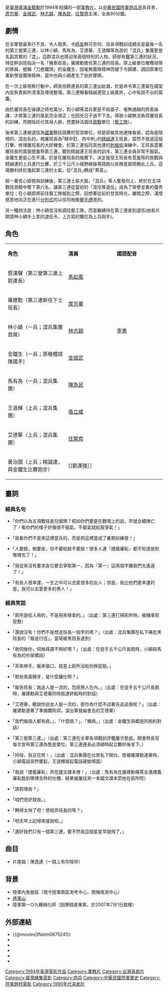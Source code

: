 {{Infobox Film
|片名          = 報告班長3
|電影原名      = ''{{lang|en|No, Sir!}}''
|圖像          = 
|圖像說明      = 
|導演          = [[金鰲勳|金鰲勳]]
|副導演        = 林博生 
|出品人        = 蔡松林、吳敦、張雁昆
|監製          = 梅長錕
|製片          = 林天賜、劉方正
|編劇          = 葉雲樵
|攝影          = 廖本榕 
|統籌          = 
|主演          = [[庹宗華|庹宗華]]<br>[[金城武|金城武]]<br>[[林志穎|林志穎]]<br>[[陳為民|陳為民]]<br>[[任賢齊|任賢齊]]
|分級          = 
|副標題        = 
|主題曲        = 
|片頭曲        = 
|片尾曲        = 〈一路上有你陪伴〉／[[陳逸達|陳逸達]]
|配樂          = 傅立
|剪輯          = 陳勝昌
|製片商        = 長宏影視股份有限公司<br>學者有限公司
|發行商        = 新一代 (香港)
|上映日期      = {{ROC}}：{{Film date|1994|6|25}}<br>{{BHKG}}：{{Film date|1994|11|17}}
|發行日期      = 
|片長          = 90 分鐘
|產地          = {{ROC}}
|語言          = 華語
|官方網站      = 
|預算          = 
|票房          = HK $374,342.00
|前集          = [[報告班長2|報告班長2]]
|續集          = [[報告班長4拂曉出擊|報告班長4拂曉出擊]]
|中國大陸片名  = 
|香港片名      = 
|澳門片名      = 
|臺灣片名      = 
|新馬片名      = 
|sarft_id    = <!-- 公映許可號碼 -->
|amg_id      = <!-- AMG（All Media Guide）ID -->
|imdb_id     = tt0109214
}}
{{engname|《報告班長3》|''No, Sir!''}} 是[[臺灣|臺灣]][[導演|導演]][[金鰲勳|金鰲勳]]於1994年拍攝的一部[[軍教片|軍教片]]，以[[中華民國陸軍|中華民國陸軍]][[炮兵|炮兵]][[连|连]]為背景，[[庹宗華|庹宗華]]、[[金城武|金城武]]、[[林志穎|林志穎]]、[[陳為民|陳為民]]、[[任賢齊|任賢齊]]主演，全長90分鐘。

==劇情==
在全軍營最素行不良、令人取笑、令[[师_(军队)|師長]]無可奈何、且各項戰訓成績全是最後一名的第三營第三連，以林小穎、馬有為、艾德華、王道輝等為首的「混兵」集團更是名副其實的「混」，這群混兵也將迎來兩個特別的人物。師部有鑑第三連的狀況，特從幹訓班指派一名「機車班長」屠建勳擔任第三連的班長。原上級單位橄欖球隊的隊員、號稱「刀疤鐵頭」的金鐵生，因毫無團隊精神而被下令歸建、調回原單位重新學習團隊精神，當中也與小穎產生了些許摩擦。

在一次上級視察行動中，師長怕蔡連長的第三連出紕漏，於是命令第三連留在寢室內並負責廁所清潔及環境整理。第三連眼看精誠連受上級嘉許，心中有說不出的窩囊。

由於屠班長在操課之時兇萬分，對小穎等混兵更是不給面子、毫無通融的照表操課，才將第三連的風氣完全導正；也因兇日子過不下去，導致小穎無法負荷屠班長的訓練，而開始託付其母人脈，想盡辦法調往[[政戰|政戰]]單位（[[藝工隊|藝工隊]]）。

後來第三連被選拔為[[中華民國國軍|國軍]]戰技競賽的受測單位，但是卻被其他連隊看衰，認為是陪榜的、混出名的。視屠班長為｢眼中釘、肉中刺｣的[[五項戰技|精誠連]]王班長，當然不放過這個打擊、修理屠班長的大好機會。於第三連協同其他連的[[刺槍術|刺槍術]]演練中，王班長當著屠班長的面狠狠羞辱第三連，聽到精誠連王班長的訓斥，第三連全員非常不服氣。金鐵生更是心生不滿，於是在屠班長的推薦下，決定接受王班長有意羞辱的挑戰與精誠連的上兵進行比賽，於三千公尺小越野繞操場競跑以些微差距險勝此上兵。這場勝利終於激起第三連的士氣，從｢混兵｣轉成｢菁英｣。

經一番苦心經營與訓練後，第三連士氣大振，「混兵」等人奮發向上，終於在五項戰技測驗中奪下第六名，讓第三連從當初的「混吃等退伍」成為了榮譽並重的優秀單位；在小穎即將前往藝工隊報到之際，回想著從前的甘苦時光，離開之際，滿懷感恩地向正在進行[[分列式|分列式]]的以往同袍敬[[舉手禮|舉手禮]]道別。

另一種說法是：林小穎並沒有調往藝工隊，而是繼續待在第三連直到退伍(由影片開頭林小穎手上拿的退伍令，上方寫的職位為上兵砲手)。

==角色==
{|class="wikitable" style="width:60%"
|- style="background:cornflowerblue; color:white" align=center
|style="width:15%"|'''角色'''||style="width:12%"|'''演員'''||style="width:12%"|'''國語配音'''
|-
|蔡漢聲（第三營第三連上尉連長）||[[馬如風|馬如風]]||
|-
|屠建勳（第三連新任下士班長）||[[庹宗華|庹宗華]]||
|-
|林小穎（一兵；混兵集團首席）||[[林志穎|林志穎]]||[[李勇_(配音員)|李勇]]
|-
|金鐵生（一兵；原橄欖球隊國手）||[[金城武|金城武]]||
|-
|馬有為（一兵；混兵集團）||[[陳為民|陳為民]]||
|-
|王道輝（上兵；混兵集團）||[[張立威|張立威]]||
|-
|艾德華（上兵；混兵集團）||[[任賢齊|任賢齊]]||
|-
|黃治國（上兵；精誠連，與金鐵生比賽跑步）||[[劉漢強］］||
|}

==臺詞==
===經典名句===
*｢你們以為五項戰技是兒戲嗎？假如你們要是在戰場上的話，早就全體陣亡了！看你們的樣子好像很不服氣，不服氣就給我爭氣！｣

*｢我看你們不是來這裡當兵的，而是把這裡當成了暑期訓練營！」

*｢人要臉，樹要皮，你不要給臉不要臉！很多人連『禮義廉恥』都不知道放到哪裡去了！｣

*｢我從來沒有要求各位要去爭取第一，因為『第一』這兩個字離我們太遙遠了！｣

*｢有些人很幸運，一生之中可以去愛很多的女人；但是，我比他們更幸運的是，我可以去愛更多的男人！」
===經典笑話===
*｢廁所是給人用的，不是用來檢查的。｣（出處：第三連打掃廁所時，被機車班惡整）

*｢還說沒有！你們不是想送班長一個字的嗎？｣（出處：混兵集團在私下痛批黑班長的「叛徒行徑」，當場被黑班長逮到）

*｢我伺候你，伺候得還不夠好嗎？｣（出處：在徒手五千公尺長跑時，小穎與馬有為的吵架橋段）

*｢茶來伸手，飯來張口，就差上廁所沒給你擦屁股。｣

*｢那些青面獠牙，是什麼儷仕啊？｣

*｢報告班長：我追人是一流的，包括男人在內。｣（出處：在徒手五千公尺長跑時，屠建勳與艾德華同時抵達終點時的對話）

*｢艾德華，聽說你追女人是一流的，那你為什麼不試著先追追我呢？｣（出處：屠建勳逮著了準備鑽狗洞，溜出軍營幽會去的艾德華）

*｢我們每個人都有病。｣、｢什麼病？｣、｢懶病。｣（出處：金鐵生與鄰座同袍的對話）

*｢第三營第三連。｣（出處：第三連在全軍各項戰訓評鑑屢次墊底，開會時長官每次宣布第三連為墊底單位，第三連連長必須頓時起立數秒後坐下。）

*｢阿母，我豆花啦！｣（出處：混兵集團在伙房私下開伙、險被屠建勳逮著時，小穎電話突然響起，王道輝接起電話硬拗場面）

*｢我說『禮義廉恥』夾在國文課本裡！｣（出處：馬有為在屠建勳痛罵全連禮義廉恥跑到哪裡去時的吐槽、結果被屠找來一本國文課本罰他在廁所唸）

*｢請假理由？｣

*｢咱們見好就收。｣

*｢轉得太快了吧！想唬弄班長的嗎？｣

*｢明天早上記得來接我啦。｣

*｢還好我們只有一個第三連，要不然我這個星星早就飛了。｣

==曲目==
*片尾曲：陳逸達〈一路上有你陪伴〉

== 背景 ==
*陸軍內角營區（現今陸軍南區測考中心，簡稱南測中心）
*[[將軍山|將軍山]]
*陸軍第一○九機械化師（因應精進專案，於2007年7月1日裁撤）

==外部連結==
*{{@movies|fNatm0875241}}
*{{hkmdb title|7924}}
*{{douban}}
*{{Mtime|22823}}
*{{rotten-tomatoes|no_sir}}
*{{imdb title|0109214}}

{{報告班長}}

[[Category:1994年臺灣電影作品|Category:1994年臺灣電影作品]]
[[Category:軍教片|Category:軍教片]]
[[Category:台灣喜劇片|Category:台灣喜劇片]]
[[Category:臺灣續集電影|Category:臺灣續集電影]]
[[Category:炮兵|Category:炮兵]]
[[Category:中華民國陸軍軍史|Category:中華民國陸軍軍史]]
[[Category:陸軍題材電影|Category:陸軍題材電影]]
[[Category:1990年代喜劇片|Category:1990年代喜劇片]]